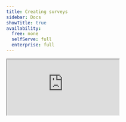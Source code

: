 ```yaml
---
title: Creating surveys
sidebar: Docs
showTitle: true
availability:
  free: none
  selfServe: full
  enterprise: full
---
```



<iframe
    src="https://www.youtube-nocookie.com/embed/2jQco8hEvTI?start=900"
    className="rounded shadow-xl"
/>

To create a new survey, go to the [surveys tab](https://us.posthog.com/surveys) in the PostHog app, and click on the "New survey" button in the top right. This presents you with a collection of [survey templates](/templates?filter=type&value=survey) or you can click "Create blank survey" in the top right to create your own.

<ProductScreenshot
    imageLight="https://res.cloudinary.com/dmukukwp6/image/upload/v1714691601/posthog.com/contents/images/docs/surveys/survey-template-light.png"
    imageDark="https://res.cloudinary.com/dmukukwp6/image/upload/v1714691601/posthog.com/contents/images/docs/surveys/survey-template-dark.png"
    alt="Survey templates"
    classes="rounded"
/>

After choosing one, you are brought to a form where you can complete the details of your new survey:

<ProductScreenshot
    imageLight={newSurveyLight}
    imageDark={newSurveyDark}
    alt="Create a survey"
    classes="rounded"
/>

## MaxAI and Surveys

[Max](/docs/max-ai), PostHog's AI-powered product analyst, can help you create surveys quickly using natural language. Max understands different question types and can:

- Generate complete surveys based on your research goals
- Suggest appropriate question types (freeform text, rating scales, multiple choice, etc.)
- Help you set up display conditions and targeting
- Recommend survey templates for common use cases

You can ask Max things like:
- "Create an NPS survey for my mobile app users"
- "Build a product satisfaction survey with rating questions"
- "Help me create a survey to understand why users churn"
- "Generate a post-purchase feedback survey"

To get started, click "Max" in the top right corner of the PostHog app and describe what kind of survey you want to create.

> **Note:** Max is currently in beta, so you may encounter occasional issues. We appreciate any feedback you can share to help us improve!

## Creating a new survey

Here's a breakdown of each field in the form:

### Presentation

There are three options for displaying a survey:

1. **Popover:** Use PostHog's prebuilt user interfaces to show surveys as a popover in the bottom corner of the screen.

2. **API:** Implement your own survey UI and use PostHog to handle display logic, capturing results, and analytics.

3. **Feedback button:** Set up a survey based on your own custom button or our prebuilt feedback tab.

4. **Hosted surveys**: Create a survey accessible via an external link, hosted by PostHog. Responses are anonymous, unless you use the `distinct_id` query parameter, which enables you to link responses to respondents.

<ProductScreenshot
    imageLight={presentationTypesLight}
    imageDark={presentationTypesDark}
    alt="Survey presentation types"
    classes="rounded"
/>

Popover, API, and feedback button surveys are considered *in-app* surveys, meaning they are displayed directly in your application using our SDKs. Hosted surveys are displayed via an external URLs, hosted by PostHog.

#### Identifying respondents on hosted surveys

**In-app surveys** automatically link responses to users when you [identify users](/docs/product-analytics/identify) in your app.

**Hosted surveys** require manual user linking since they're accessed via external URLs. To connect survey responses to specific users, add the `distinct_id` query parameter to your survey URL:

```
https://us.posthog.com/external_surveys/your-survey-id?distinct_id=user123
```

**Important:** Use the exact same `distinct_id` value that you pass to `posthog.identify()` in your application. This ensures survey responses appear in the correct user's profile.

Without the parameter, responses are collected anonymously and cannot be linked to users.
With the parameter, responses are attributed to the specified user, enabling you to see survey data alongside other user events and properties.

### Steps

Steps is where you set up your question(s), label, choice(s), description, button text, and confirmation message. You must [subscribe](https://us.posthog.com/organization/billing) to surveys to add multiple questions.

You can also add [conditional logic](/docs/surveys/conditional-questions) to display certain questions.

> **Tip:** The description supports HTML, so you can do things like add images with an `<img>` tag.

PostHog supports multiple question types which are all available for both popover and API display modes.

| Type                      | Preview                                                                                               |
|------------------------|-------------------------------------------------------------------------------------------------------|
| **Freeform text**              | ![Open text survey](https://res.cloudinary.com/dmukukwp6/image/upload/v1710055416/posthog.com/contents/images/docs/surveys/freetext-survey.png)                                     |
| **Link/Notification**                   | ![Link survey](https://res.cloudinary.com/dmukukwp6/image/upload/v1710055416/posthog.com/contents/images/docs/surveys/link-survey.png)                                              |
| **Rating emoji**         | ![Emoji rating survey](https://res.cloudinary.com/dmukukwp6/image/upload/v1710055416/posthog.com/contents/images/docs/surveys/rating-emoji-survey.png)                              |
| **Rating - number**        | ![Number rating survey](https://res.cloudinary.com/dmukukwp6/image/upload/v1710055416/posthog.com/contents/images/docs/surveys/rating-number-survey.png)                            |
| **Single choice select**   | ![Single choice select survey](https://res.cloudinary.com/dmukukwp6/image/upload/v1710055416/posthog.com/contents/images/docs/surveys/single-select-survey.png)                      |
| **Multiple choice select** | ![Multiple choice survey](https://res.cloudinary.com/dmukukwp6/image/upload/v1710055416/posthog.com/contents/images/docs/surveys/multiple-choice-survey.png)                         |

### Customization

Customization enables you to change the look, feel, and timing of your popover survey:

- The color of the background, border, and buttons.
- The position of the popover at the bottom of the screen.
- The placeholder text.
- The visibility of the PostHog branding.
- Whether to shuffle the order of the choices and questions.
- The delay (in seconds) before the survey appears on the page.
- Whether the confirmation message auto disappears after 5 seconds.

<ProductScreenshot
    imageLight={delaySurveyLight}
    imageDark={delaySurveyDark}
    alt="Delay survey customization"
    classes="rounded"
/>

For hosted surveys, you can only customize colors and placeholders.

### Display conditions

> Display conditions are **not available for hosted surveys**. Any user who visits the link is shown the survey, as long as it is launched and still collecting responses.

This specifies the conditions a user must meet to be shown an in-app survey. A user must meet **ALL** the conditions to be eligible.

You can display your survey to specific users based on:

- **Linked feature flag:** Whether a user has a specific [feature flag](/docs/feature-flags) enabled. For example, if you're rolling out a new landing page using a feature flag `new-landing-page`, you can gather feedback only from users who have that flag enabled. This is also a way to show surveys to cohorts (but it must be a [non-behavioral one](/docs/feature-flags/common-questions#why-cant-i-use-a-cohort-with-behavioral-filters-in-my-feature-flag)).

- **URL targeting:** Show when URL either contains a string, exactly matches a string, matches a regex. The URL targeting is evaluated against `window.location.href`.

- **Device types targeting:** Show when the device type either contains a string, exactly matches a string or matches a regex. The device type targeting is evaluated by parsing the [userAgent](https://developer.mozilla.org/en-US/docs/Web/API/Navigator/userAgent) on the client-side, possible values are: Desktop, Mobile, Tablet, Console, and Wearable. You can also target device types using *Person and group properties* (Latest or Initial Device type), but these properties aren't immediately available on the first page load for unidentified persons. Only available from posthog-js version 1.214.0 forward.

- **Selector matches:** Whether a specific element exists or appears on the page with the specified class name or ID. For example, you can display a survey with `#my-button` or `.my-button` selector. This is useful for showing a survey after a user action.

- **Wait period**: Hide surveys from users who have seen any survey in the last X days. A user who completes a survey are never shown the same survey again, even if no wait period is set ([but there are exceptions to this rule](#repeating-surveys)).

- **Person and group properties:** If you are capturing identified events, you can display a survey to users who have specific [person](/docs/product-analytics/person-properties) or [group properties](/docs/product-analytics/group-analytics#how-to-set-group-properties). For example, you can target a survey to users who have a property `is_paying=true`. This also includes a percentage rollout option. The person and group properties are evaluated with internal feature flags.

- **User sends events:** Display a survey to users who have sent a specific event during their session.

<ProductScreenshot
    imageLight={displayConditionsLight}
    imageDark={displayConditionsDark}
    alt="Display conditions"
    classes="rounded"
/>


### Completion conditions

This enables you to stop your survey once you receive a specific number of responses. Note that because it takes time for PostHog to process responses, this is a rough guideline. Your survey might receive slightly more responses than you set. The completion conditions properties are evaluated with internal feature flags.

## Repeating surveys

By default, surveys are shown once to each user until they either dismiss it or complete it. After that, they won't see the survey again. However, there are a few exceptions.

### Event-triggered surveys

For surveys triggered by a specific event, you can configure the survey to repeat if the event is sent again. If you select the option `Every time the event is sent`, the survey is shown again for each event.

If you want to trigger a survey on a specific event, but only show it once per user, select the `Just once` option.

<ProductScreenshot
    imageLight={surveyTriggeredByEventLight}
    imageDark={surveyTriggeredByEventDark}
    alt="Survey triggered by events under display conditions"
    classes="rounded"
/>


### Complete conditions

Under complete conditions, there's two options that can be configured so the survey is shown again:

- `Repeat on a schedule`
- `Every time the display conditions are met`

#### Repeat on a schedule

You can also configure in-app surveys to repeat at specific intervals, which is useful for gathering feedback from users on a regular basis.

<ProductScreenshot
    imageLight={repeatingSurveyLight}
    imageDark={repeatingSurveyDark}
    alt="Repeating surveys"
    classes="rounded"
/>

For example, you can configure settings like:
- **Repeat this survey `3` times, once every `30` days**: The survey will be shown to a user up to 3 times total, with a 30-day gap between each showing.

| Date | Event | Explanation |
|------|-------|-------------|
| Jan 1 | Survey shown and completed | First showing of the survey. User completes it, starting the 30-day timer |
| Jan 2-30 | No survey shown | Within 30-day waiting period after first completion |
| Jan 31 | Survey becomes eligible | 30 days have passed since first completion |
| Feb 15 | Survey shown and completed | User visits site and completes survey for the second time |
| Feb 16-Mar 16 | No survey shown | Within 30-day waiting period after second completion |
| Mar 17 | Survey becomes eligible | 30 days have passed since second completion |
| Apr 1 | Survey shown and completed | User completes survey for the third and final time |
| After Apr 1 | Survey never shown again for this user | Maximum number of repetitions (3) reached |

A survey is considered "shown" when a user either completes or dismisses it. The repeat interval timer starts from that moment. For example, if you set a survey to repeat every 90 days and a user completes it on January 1st, they won't see it again until April 1st, regardless of how many times they visit your site in between.

> **Note:** Users must still match any display conditions you've set each time the survey becomes eligible to show again.

#### Every time the display conditions are met

For this option, the survey is shown again every time the display conditions are met.

The main use case for this is for `Feedback button` surveys. This enables the survey to show up every time the user clicks the feedback button.

This can also be combined with the `Wait time` option. If you select this option and set a `Wait time` of 30 days, the survey is only shown again if they haven't seen any surveys in the last 30 days. This is useful for getting regular feature feedback or asking about an error.

## Launching your survey

Once you've set up your survey, click "Save as draft" to save your survey. This enables you to review any changes before launching. Then, when you're ready to launch, click the "Launch" button.

If you've created a [popover survey](#presentation), your survey will begin showing immediately to users matching your display conditions.

If you've created an [API survey](#presentation), you'll need to add your [custom survey code](/docs/surveys/implementing-custom-surveys) before launching.

When you launch a [hosted survey](#presentation), you'll get a link you can share with your users. You can also copy it by clicking **Copy URL**.

<ProductScreenshot
    imageLight={copySurveyLinkLight}
    imageDark={copySurveyLinkDark}
    alt="Copy survey link"
    classes="rounded"
/>

## How PostHog handles partial survey responses

You can enable partial responses in the "Completion conditions" section of the survey. This option is enabled by default for all new surveys. Please note that partial responses require `posthog-js` version `1.240.0` or higher and are currently only supported in `posthog-js` library.

**If partial responses are disabled, PostHog sends a single `survey sent` event**. This event is triggered once the user answers the last question of the survey. It contains all the user's responses. The `$survey_completed` property in this event will be `true`.

**When partial responses are enabled (default behavior for new surveys):**
If partial responses are enabled, PostHog tracks user progress as follows:

1.  **Initial Response:** The first `survey sent` event is triggered as soon as the user answers at least one question. This initial event includes the answer(s) provided up to that point. The `$survey_completed` property in this event will be `false`.
2.  **Subsequent Responses:** For each *additional* question the user answers, another `survey sent` event is captured. Each of these events will contain *all* responses submitted by the user for that survey instance up to that point, and `$survey_completed` will remain `false`.
3.  **Full Completion:** When the user fully completes and submits the survey, a final `survey sent` event is sent. This event will again include all their answers, and the `$survey_completed` property will now be `true`.

**The `$survey_submission_id`:**
All `survey sent` events triggered during a single user's attempt to complete a survey (whether partial or complete) share the same unique `$survey_submission_id`.

**Billing for partial responses:**
We charge based on unique survey submissions, not individual `survey sent` events. Therefore, you are charged only once per unique `$survey_submission_id`. For example, if your survey has 5 questions and a user answers 3 of them (triggering multiple `survey sent` events with `$survey_completed: false`), you will still be charged for only one survey response, as all those events will share the same `$survey_submission_id`.
